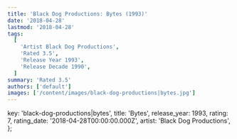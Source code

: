 ```yaml
---
title: 'Black Dog Productions: Bytes (1993)'
date: '2018-04-28'
lastmod: '2018-04-28'
tags:
  [
    'Artist Black Dog Productions',
    'Rated 3.5',
    'Release Year 1993',
    'Release Decade 1990',
  ]
summary: 'Rated 3.5'
authors: ['default']
images: ['/content/images/black-dog-productions|bytes.jpg']
---
```


  key: 'black-dog-productions|bytes',
  title: 'Bytes',
  release_year: 1993,
  rating: 7,
  rating_date: '2018-04-28T00:00:00.000Z',
  artist: 'Black Dog Productions',
};

<MusicRating data={data} />
